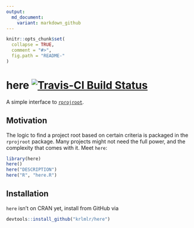 ```yaml
---
output:
  md_document:
    variant: markdown_github
---
```


<!-- README.md is generated from README.Rmd. Please edit that file -->

```r
knitr::opts_chunk$set(
  collapse = TRUE,
  comment = "#>",
  fig.path = "README-"
)
```

# here [![Travis-CI Build Status](https://travis-ci.org/krlmlr/here.svg?branch=master)](https://travis-ci.org/krlmlr/here)

A simple interface to [`rprojroot`](https://github.com/krlmlr/rprojroot).


## Motivation

The logic to find a project root based on certain criteria is packaged in the
`rprojroot` package.
Many projects might not need the full power, and the complexity that comes with it.
Meet `here`:

```r
library(here)
here()
here("DESCRIPTION")
here("R", "here.R")
```


## Installation

`here` isn't on CRAN yet, install from GitHub via

```r
devtools::install_github("krlmlr/here")
```
